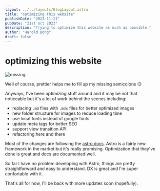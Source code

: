 ```yaml
---
layout: ../../layouts/BlogLayout.astro
title: "optimizing this website"
publishDate: "2023-11-21"
pubDate: "21st oct 2023"
description: "Trying to optimize this website as much as possible."
author: "Harold Bong"
draft: false
---
```



# optimizing this website

<Image src={missing} alt="missing" loading="eager" />

Well of course, prettier helps me to fill up my missing semicolons :D

Anyways, I've been optimizing stuff around and it may be not that noticeable but it's a lot of work behind the scenes including:

- replacing `.md` files with `.mdx` files for better optimized images
- new folder structure for images to reduce loading time
- use local fonts instead of google fonts
- update meta tags for better SEO
- support view transition API
- refactoring here and there

Most of the changes are following the [astro docs](https://astro.build/). Astro is a fairly new framework in the market but it's really promising. Optimization that they've done is great and docs are documented well.

So far I have no problem developing with Astro, things are pretty straightforward and easy to understand. DX is great and I'm super confortable with it.

That's all for now, I'll be back with more updates soon (hopefully).
